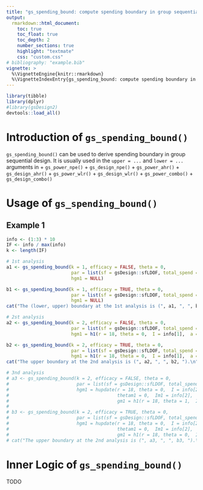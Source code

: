```yaml
---
title: "gs_spending_bound: compute spending boundary in group sequential design"
output:
  rmarkdown::html_document:
    toc: true
    toc_float: true
    toc_depth: 2
    number_sections: true
    highlight: "textmate"
    css: "custom.css"
# bibliography: "example.bib"
vignette: >
  %\VignetteEngine{knitr::rmarkdown}
  %\VignetteIndexEntry{gs_spending_bound: compute spending boundary in group sequential design}
---
```


```r
library(tibble)
library(dplyr)
#library(gsDesign2)
devtools::load_all()
```

# Introduction of `gs_spending_bound()`

`gs_spending_bound()` can be used to derive spending boundary in group sequential design. It is usually used in the `upper = ...` and `lower = ...` arguments in 
+ `gs_power_npe()`
+ `gs_design_npe()`
+ `gs_power_ahr()`
+ `gs_design_ahr()`
+ `gs_power_wlr()`
+ `gs_design_wlr()`
+ `gs_power_combo()`
+ `gs_design_combo()`

# Usage of `gs_spending_bound()`

## Example 1


```r
info <- (1:3) * 10
IF <- info / max(info)
k <- length(IF)

# 1st analysis
a1 <- gs_spending_bound(k = 1, efficacy = FALSE, theta = 0,
                        par = list(sf = gsDesign::sfLDOF, total_spend = 0.025, timing = IF, param = NULL), 
                        hgm1 = NULL)

b1 <- gs_spending_bound(k = 1, efficacy = TRUE, theta = 0,
                        par = list(sf = gsDesign::sfLDOF, total_spend = 0.025, timing = IF, param = NULL), 
                        hgm1 = NULL)
cat("The (lower, upper) boundary at the 1st analysis is (", a1, ", ", b1, ").\n")

# 2st analysis
a2 <- gs_spending_bound(k = 2, efficacy = FALSE, theta = 0,
                        par = list(sf = gsDesign::sfLDOF, total_spend = 0.025, timing = IF, param = NULL), 
                        hgm1 = h1(r = 18, theta = 0,  I = info[1],  a = a1, b = b1))

b2 <- gs_spending_bound(k = 2, efficacy = TRUE, theta = 0,
                        par = list(sf = gsDesign::sfLDOF, total_spend = 0.025, timing = IF, param = NULL), 
                        hgm1 = h1(r = 18, theta = 0,  I = info[1],  a = a1, b = b1))
cat("The upper boundary at the 2nd analysis is (", a2, ", ", b2, ").\n")

# 3nd analysis
# a3 <- gs_spending_bound(k = 2, efficacy = FALSE, theta = 0,
#                         par = list(sf = gsDesign::sfLDOF, total_spend = 0.025, timing = IF, param = NULL), 
#                         hgm1 = hupdate(r = 18, theta = 0,  I = info[2],  a = a2, b = b2, 
#                                        thetam1 = 0,  Im1 = info[2],  
#                                        gm1 = h1(r = 18, theta = 1,  I = info[1],  a = a1, b = b1)))
# 
# b3 <- gs_spending_bound(k = 2, efficacy = TRUE, theta = 0,
#                         par = list(sf = gsDesign::sfLDOF, total_spend = 0.025, timing = IF, param = NULL), 
#                         hgm1 = hupdate(r = 18, theta = 0,  I = info[2],  a = a2, b = b2, 
#                                        thetam1 = 0,  Im1 = info[2],  
#                                        gm1 = h1(r = 18, theta = 0,  I = info[1],  a = a1, b = b1)))
# cat("The upper boundary at the 2nd analysis is (", a3, ", ", b3, ").\n")
```



# Inner Logic of `gs_spending_bound()`

TODO


